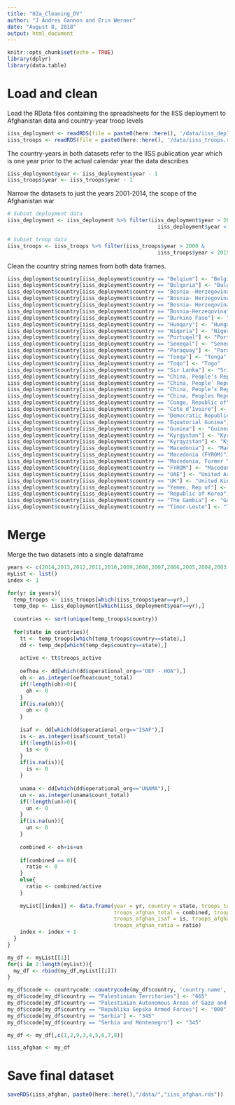 ---
title: "02a_Cleaning_DV"
author: "J Andres Gannon and Erin Werner"
date: "August 8, 2018"
output: html_document
---

```{r setup, include=FALSE}
knitr::opts_chunk$set(echo = TRUE)
library(dplyr)
library(data.table)
```

# Load and clean
Load the RData files containing the spreadsheets for the IISS deployment to Afghanistan data and country-year troop levels
```{r}
iiss_deployment <- readRDS(file = paste0(here::here(), '/data/iiss_deployment.rds'))
iiss_troops <- readRDS(file = paste0(here::here(), '/data/iiss_troops.rds'))
```

The country-years in both datasets refer to the IISS publication year which is one year prior to the actual calendar year the data describes
```{r}
iiss_deployment$year <- iiss_deployment$year - 1
iiss_troops$year <- iiss_troops$year - 1
```

Narrow the datasets to just the years 2001-2014, the scope of the Afghanistan war
```{r}
# Subset deployment data
iiss_deployment <- iiss_deployment %>% filter(iiss_deployment$year > 2000 & 
                                                iiss_deployment$year < 2015)

# Subset troop data
iiss_troops <- iiss_troops %>% filter(iiss_troops$year > 2000 & 
                                                iiss_troops$year < 2015)

```

Clean the country string names from both data frames.
```{r}
iiss_deployment$country[iiss_deployment$country == "Belqium"] <- "Belgium"
iiss_deployment$country[iiss_deployment$country == "Bulqaria"] <- "Bulgaria"
iiss_deployment$country[iiss_deployment$country == "Bosnia -Herzegovina"] <- "Bosnia-Herzegovina" 
iiss_deployment$country[iiss_deployment$country == "Bosnia- Herzegovina"] <- "Bosnia-Herzegovina" 
iiss_deployment$country[iiss_deployment$country == "Bosnia- Herzeqovina"] <- "Bosnia-Herzegovina" 
iiss_deployment$country[iiss_deployment$country == "Bosnia-Herzeqovina"] <- "Bosnia-Herzegovina" 
iiss_deployment$country[iiss_deployment$country == "Burkino Faso"] <- "Burkina Faso"
iiss_deployment$country[iiss_deployment$country == "Hunqary"] <- "Hungary"
iiss_deployment$country[iiss_deployment$country == "Niqeria"] <- "Nigeria"
iiss_deployment$country[iiss_deployment$country == "Portuqal"] <- "Portugal"
iiss_deployment$country[iiss_deployment$country == "Seneqal"] <- "Senegal"
iiss_deployment$country[iiss_deployment$country == "Paraquay"] <- "Paraguay"
iiss_deployment$country[iiss_deployment$country == "Tonqa"] <- "Tonga"
iiss_deployment$country[iiss_deployment$country == "Toqo"] <- "Togo"
iiss_deployment$country[iiss_deployment$country == "Sir Lanka"] <- "Sri Lanka"
iiss_deployment$country[iiss_deployment$country == "China, People's Republic of"] <- "Republic of China"
iiss_deployment$country[iiss_deployment$country == "China, People’ Republic of"] <- "Republic of China"
iiss_deployment$country[iiss_deployment$country == "China, People’s Republic of"] <- "Republic of China"
iiss_deployment$country[iiss_deployment$country == "China, Peoples Republic of"] <- "Republic of China"
iiss_deployment$country[iiss_deployment$country == "Congo, Republic of"] <- "Congo"
iiss_deployment$country[iiss_deployment$country == "Cote d’Ivoire"] <- "Cote D'Ivoire"
iiss_deployment$country[iiss_deployment$country == "Democratic Republic of the Congo"] <- "Democratic Republic of Congo"
iiss_deployment$country[iiss_deployment$country == "Equatorial Guniea"] <- "Equatorial Guinea" 
iiss_deployment$country[iiss_deployment$country == "Guniea"] <- "Guinea"
iiss_deployment$country[iiss_deployment$country == "Kyrgystan"] <- "Kyrgyzstan"
iiss_deployment$country[iiss_deployment$country == "Kyrqyzstan"] <- "Kyrgyzstan"
iiss_deployment$country[iiss_deployment$country == "Macedonia"] <- "Macedonia, Former Yugoslav Republic of"
iiss_deployment$country[iiss_deployment$country == "Macedonia (FYROM)"] <- "Macedonia, Former Yugoslav Republic of"
iiss_deployment$country[iiss_deployment$country == "Macedonia, Former Yugoslav Republic"] <- "Macedonia, Former Yugoslav Republic of"
iiss_deployment$country[iiss_deployment$country == "FYROM"] <- "Macedonia, Former Yugoslav Republic of"
iiss_deployment$country[iiss_deployment$country == "UAE"] <- "United Arab Emirates"
iiss_deployment$country[iiss_deployment$country == "UK"] <- "United Kingdom"
iiss_deployment$country[iiss_deployment$country == "Yemen, Rep of"] <- "Yemen"
iiss_deployment$country[iiss_deployment$country == "Republic of Korea"] <- "Korea, Republic of"
iiss_deployment$country[iiss_deployment$country == "The Gambia"] <- "Gambia"
iiss_deployment$country[iiss_deployment$country == "Timor-Leste"] <- "Timor Leste"
```


# Merge
Merge the two datasets into a single dataframe
```{r,message=FALSE, warning=FALSE, include=FALSE}
years <- c(2014,2013,2012,2011,2010,2009,2008,2007,2006,2005,2004,2003,2002,2001)
myList <- list()
index <- 1

for(yr in years){
  temp_troops <- iiss_troops[which(iiss_troops$year==yr),]
  temp_dep <- iiss_deployment[which(iiss_deployment$year==yr),]
  
  countries <- sort(unique(temp_troops$country))
  
  for(state in countries){
    tt <- temp_troops[which(temp_troops$country==state),]
    dd <- temp_dep[which(temp_dep$country==state),]
    
    active <- tt$troops_active
    
    oefhoa <- dd[which(dd$operational_org=="OEF - HOA"),]
    oh <- as.integer(oefhoa$count_total)
    if(!length(oh)>0){
      oh <- 0
    }
    if(is.na(oh)){
      oh <- 0
    }
    
    isaf <- dd[which(dd$operational_org=="ISAF"),]
    is <- as.integer(isaf$count_total)
    if(!length(is)>0){
      is <- 0
    }
    if(is.na(is)){
      is <- 0
    }
    
    unama <- dd[which(dd$operational_org=="UNAMA"),]
    un <- as.integer(unama$count_total)
    if(!length(un)>0){
      un <- 0
    }
    if(is.na(un)){
      un <- 0
    }
    
    combined <- oh+is+un
    
    if(combined == 0){
      ratio <- 0
    }
    else{
      ratio <- combined/active
    }
     
    myList[[index]] <- data.frame(year = yr, country = state, troops_total = active,
                                  troops_afghan_total = combined, troops_afghan_oef = oh,
                                  troops_afghan_isaf = is, troops_afghan_unama = un,
                                  troops_afghan_ratio = ratio)
    index <- index + 1
  }
}

my_df <- myList[[1]]
for(i in 2:length(myList)){
  my_df <- rbind(my_df,myList[[i]])
}

my_df$ccode <- countrycode::countrycode(my_df$country, 'country.name', 'cown')
my_df$ccode[my_df$country == "Palestinian Territories"] <- "665"
my_df$ccode[my_df$country == "Palestinian Autonomous Areas of Gaza and Jericho"] <- "665"
my_df$ccode[my_df$country == "Republika Sepska Armed Forces"] <- "000"
my_df$ccode[my_df$country == "Serbia"] <- "345"
my_df$ccode[my_df$country == "Serbia and Montenegro"] <- "345"

my_df <- my_df[,c(1,2,9,3,4,5,6,7,8)]

iiss_afghan <- my_df
```

# Save final dataset
```{r}
saveRDS(iiss_afghan, paste0(here::here(),"/data/","iiss_afghan.rds"))
```
